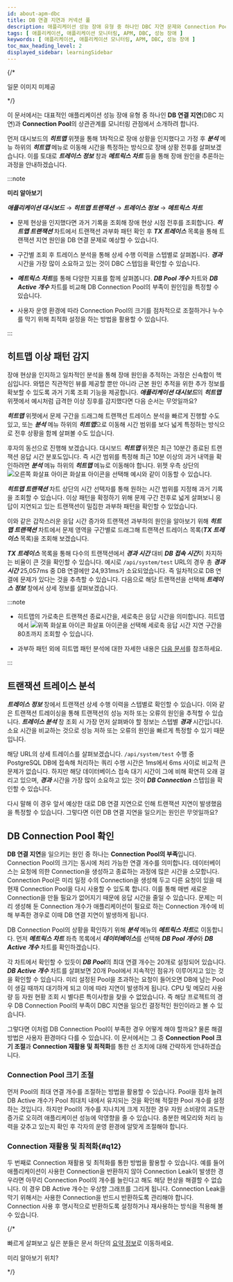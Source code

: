 ```yaml
---
id: about-apm-dbc
title: DB 연결 지연과 커넥션 풀
description: 애플리케이션 성능 장애 유형 중 하나인 DBC 지연 문제와 Connection Pool에 대해 안내합니다.
tags: [ 애플리케이션, 애플리케이션 모니터링, APM, DBC, 성능 장애 ]
keywords: [ 애플리케이션, 애플리케이션 모니터링, APM, DBC, 성능 장애 ]
toc_max_heading_level: 2
displayed_sidebar: learningSidebar
---
```


{/*
>
일문 이미지 미제공

*/}

이 문서에서는 대표적인 애플리케이션 성능 장애 유형 중 하나인 **DB 연결 지연**(DBC 지연)과 **Connection Pool**의 상관관계를 모니터링 관점에서 소개하려 합니다.

먼저 대시보드의 ***히트맵*** 위젯을 통해 1차적으로 장애 상황을 인지했다고 가정 후 ***분석*** 메뉴 하위의 ***히트맵*** 메뉴로 이동해 시간을 특정하는 방식으로 장애 상황 전후를 살펴보겠습니다. 이를 토대로 ***트레이스 정보*** 창과 ***메트릭스 차트*** 등을 통해 장애 원인을 추론하는 과정을 안내하겠습니다. 

:::note

**미리 알아보기**

***애플리케이션 대시보드*** → ***히트맵 트랜잭션*** → ***트레이스 정보*** → ***메트릭스 차트***

* 문제 현상을 인지했다면 과거 기록을 조회해 장애 현상 시점 전후를 조회합니다. ***히트맵 트랜잭션*** 차트에서 트랜잭션 과부화 패턴 확인 후 ***TX 트레이스*** 목록을 통해 트랜잭션 지연 원인을 DB 연결 문제로 예상할 수 있습니다.

* 구간별 조회 후 트레이스 분석을 통해 상세 수행 이력을 스텝별로 살펴봅니다. ***경과*** 시간을 가장 많이 소요하고 있는 것이 DBC 스텝임을 확인할 수 있습니다.

* ***메트릭스 차트***를 통해 다양한 지표를 함께 살펴봅니다. ***DB Pool 개수*** 차트와 ***DB Active 개수*** 차트를 비교해 DB Connection Pool의 부족이 원인임을 특정할 수 있습니다.

* 사용자 운영 환경에 따라 Connection Pool의 크기를 점차적으로 조절하거나 누수를 막기 위해 최적화 설정을 하는 방법을 활용할 수 있습니다.

:::

## 히트맵 이상 패턴 감지

<ImgLang img='best-p/apm-dbc-hitmap-hl.png' desc='히트맵 이상 패턴 감지' />

장애 현상을 인지하고 일차적인 분석을 통해 장애 원인을 추적하는 과정은 신속함이 핵심입니다. 와탭은 직관적인 뷰를 제공할 뿐만 아니라 근본 원인 추적을 위한 추가 정보를 확보할 수 있도록 과거 기록 조회 기능을 제공합니다. ***애플리케이션 대시보드***의 ***히트맵*** 위젯에서 예시처럼 급격한 이상 징후를 감지했다면 다음 순서는 무엇일까요? 

***히트맵*** 위젯에서 문제 구간을 드래그해 트랜잭션 트레이스 분석을 빠르게 진행할 수도 있고, 또는 ***분석*** 메뉴 하위의 ***히트맵***으로 이동해 시간 범위를 보다 넓게 특정하는 방식으로 전후 상황을 함께 살펴볼 수도 있습니다. 

<ImgLang img='best-p/apm-dbc-hitmap-hitmap-tx.png' desc='히트맵 트랜잭션 차트 이동 sc' />

후자의 동선으로 진행해 보겠습니다. 대시보드 ***히트맵*** 위젯은 최근 10분간 종료된 트랜잭션 응답 시간 분포도입니다. 즉 시간 범위를 특정해 최근 10분 이상의 과거 내역을 확인하려면 ***분석*** 메뉴 하위의 ***히트맵*** 메뉴로 이동해야 합니다. 위젯 우측 상단의 ![오른쪽 화살표 아이콘](/img/ic-s-right.svg) 화살표 아이콘을 선택해 예시와 같이 이동할 수 있습니다.

***히트맵 트랜잭션*** 차트 상단의 시간 선택자를 통해 원하는 시간 범위를 지정해 과거 기록을 조회할 수 있습니다. 이상 패턴을 확정하기 위해 문제 구간 전후로 넓게 살펴보니 응답이 지연되고 있는 트랜잭션이 밀집한 과부하 패턴을 확인할 수 있었습니다. 

<ImgLang img='best-p/apm-dbc-hitmap-drag.png' desc='히트맵 드래그' />

이와 같은 갑작스러운 응답 시간 증가와 트랜잭션 과부하의 원인을 알아보기 위해 ***히트맵 트랜잭션*** 차트에서 문제 영역을 구간별로 드래그해 트랜잭션 트레이스 목록(***TX 트레이스*** 목록)을 조회해 보겠습니다. 

<ImgLang img='best-p/apm-dbc-hitmap-tr-list.png' desc='히트맵 트랜잭션 목록' />

***TX 트레이스*** 목록을 통해 다수의 트랜잭션에서 ***경과 시간*** 대비 ***DB 접속 시간***이 차지하는 비율이 큰 것을 확인할 수 있습니다. 예시로 `/api/system/test` URL의 경우 총 ***경과 시간*** 25,057ms 중 DB 연결에만 24,931ms가 소요되었습니다. 즉 일차적으로 DB 연결에 문제가 있다는 것을 추측할 수 있습니다. 다음으로 해당 트랜잭션을 선택해 ***트레이스 정보*** 창에서 상세 정보를 살펴보겠습니다.

:::note 

* 히트맵의 가로축은 트랜잭션 종료시간을, 세로축은 응답 시간을 의미합니다. 히트맵에서 ![위쪽 화살표 아이콘](/img/ic-s-up.svg) 화살표 아이콘을 선택해 세로축 응답 시간 지연 구간을 80초까지 조회할 수 있습니다.

* 과부하 패턴 외에 히트맵 패턴 분석에 대한 자세한 내용은 [다음 문서](about-apm-hitmap-class#about-hitmap-pattern-analysis)를 참조하세요.

:::

## 트랜잭션 트레이스 분석

***트레이스 정보*** 창에서 트랜잭션 상세 수행 이력을 스텝별로 확인할 수 있습니다. 이와 같은 트랜잭션 트레이싱을 통해 트랜잭션의 성능 저하 또는 오류의 원인을 추적할 수 있습니다. ***트레이스 분석*** 창 조회 시 가장 먼저 살펴봐야 할 정보는 스텝별 ***경과*** 시간입니다. 소요 시간을 비교하는 것으로 성능 저하 또는 오류의 원인을 빠르게 특정할 수 있기 때문입니다. 

<ImgLang img='best-p/apm-dbc-tx-tr.png' desc='트랜잭션 트레이스 분석 sc' />

해당 URL의 상세 트레이스를 살펴보겠습니다. `/api/system/test` 수행 중 PostgreSQL DB에 접속해 처리하는 쿼리 수행 시간은 1ms에서 6ms 사이로 비교적 큰 문제가 없습니다. 하지만 해당 데이터베이스 접속 대기 시간이 그에 비해 확연히 오래 걸리고 있으며, ***경과*** 시간을 가장 많이 소요하고 있는 것이 ***DB Connection*** 스텝임을 확인할 수 있습니다.

다시 말해 이 경우 앞서 예상한 대로 DB 연결 지연으로 인해 트랜잭션 지연이 발생했음을 특정할 수 있습니다. 그렇다면 이런 DB 연결 지연을 일으키는 원인은 무엇일까요? 

## DB Connection Pool 확인

**DB 연결 지연**을 일으키는 원인 중 하나는 **Connection Pool의 부족**입니다. Connection Pool의 크기는 동시에 처리 가능한 연결 개수를 의미합니다. 데이터베이스는 요청에 의한 Connection을 생성하고 종료하는 과정에 많은 시간을 소모합니다. Connection Pool은 미리 일정 수의 Connection을 생성해 두고 다른 요청이 있을 때 현재 Connection Pool을 다시 사용할 수 있도록 합니다. 이를 통해 매번 새로운 Connection을 만들 필요가 없어지기 때문에 응답 시간을 줄일 수 있습니다. 문제는 미리 생성해 둔 Connection 개수가 애플리케이션이 필요로 하는 Connection 개수에 비해 부족한 경우로 이때 DB 연결 지연이 발생하게 됩니다. 

DB Connection Pool의 상황을 확인하기 위해 ***분석*** 메뉴의 ***메트릭스 차트***로 이동합니다. 먼저 ***메트릭스 차트*** 좌측 목록에서 ***데이터베이스***를 선택해 ***DB Pool 개수***와 ***DB Active 개수*** 차트를 확인하겠습니다.

<ImgLang img='best-p/apm-dbc-mcht.png' desc='메트릭스 차트' />

각 차트에서 확인할 수 있듯이 ***DB Pool***의 최대 연결 개수는 20개로 설정되어 있습니다. ***DB Active 개수*** 차트를 살펴보면 20개 Pool에서 지속적인 점유가 이루어지고 있는 것을 확인할 수 있습니다. 미리 설정된 Pool을 초과하는 요청이 들어오면 DB에 남는 Pool이 생길 때까지 대기하게 되고 이에 따라 지연이 발생하게 됩니다. CPU 및 메모리 사용량 등 자원 현황 조회 시 별다른 특이사항을 찾을 수 없었습니다. 즉 해당 프로젝트의 경우 DB Connection Pool의 부족이 DBC 지연을 일으킨 결정적인 원인이라고 볼 수 있습니다. 

그렇다면 이처럼 DB Connection Pool이 부족한 경우 어떻게 해야 할까요? 물론 해결 방법은 사용자 환경마다 다를 수 있습니다. 이 문서에서는 그 중 **Connection Pool 크기 조절**과 **Connection 재활용 및 최적화**를 통한 선 조치에 대해 간략하게 안내하겠습니다.

### Connection Pool 크기 조절

먼저 Pool의 최대 연결 개수를 조절하는 방법을 활용할 수 있습니다. Pool을 점차 늘려 DB Active 개수가 Pool 최대치 내에서 유지되는 것을 확인해 적절한 Pool 개수를 설정하는 것입니다. 하지만 Pool의 개수를 지나치게 크게 지정한 경우 자원 소비량의 과도한 증가로 오히려 애플리케이션 성능에 악영향을 줄 수 있습니다. 충분한 메모리와 처리 능력을 갖추고 있는지 확인 후 각자의 운영 환경에 알맞게 조절해야 합니다.

### Connection 재활용 및 최적화{#q12}

두 번째로 Connection 재활용 및 최적화를 통한 방법을 활용할 수 있습니다. 예를 들어 애플리케이션이 사용한 Connection을 반환하지 않아 Connection Leak이 발생한 경우라면 아무리 Connection Pool의 개수를 늘린다고 해도 해당 현상을 해결할 수 없습니다. 이 경우 DB Active 개수는 우상향 그래프를 그리게 됩니다. Connection Leak을 막기 위해서는 사용한 Connection을 반드시 반환하도록 관리해야 합니다. Connection 사용 후 명시적으로 반환하도록 설정하거나 재사용하는 방식을 적용해 볼 수 있습니다.

{/*

>

빠르게 살펴보고 싶은 분들은 문서 하단의 [요약 정보](#q12)로 이동하세요.

미리 알아보기 위치?

*/}
